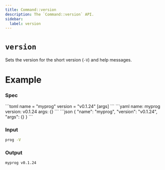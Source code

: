 ```yaml
---
title: Command::version
description: The `Command::version` API.
sidebar:
  label: version
---
```



# `version` <LinkButton href="https://docs.rs/clap/latest/clap/struct.Command.html#method.version" icon="open-book" variant="minimal"></LinkButton>

<Badge text="since 0.1.0" size="small" />

Sets the version for the short version (`-V`) and help messages.

# Example

### Spec

<Tabs syncKey="format">
  <TabItem label="TOML">
```toml
name = "myprog"
version = "v0.1.24"
[args]
```
  </TabItem>
  <TabItem label="YAML">
```yaml
name: myprog
version: v0.1.24
args: {}
```
  </TabItem>
  <TabItem label="JSON">
```json
{
  "name": "myprog",
  "version": "v0.1.24",
  "args": {}
}
```
  </TabItem>
</Tabs>

### Input

```bash
prog -V
```

### Output

```bash
myprog v0.1.24
```

